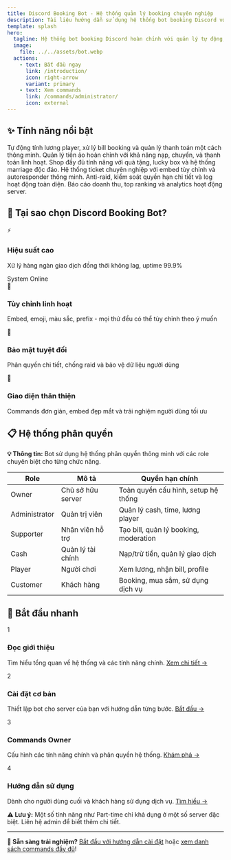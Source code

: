 ```yaml
---
title: Discord Booking Bot - Hệ thống quản lý booking chuyên nghiệp
description: Tài liệu hướng dẫn sử dụng hệ thống bot booking Discord với đầy đủ tính năng quản lý khách hàng, player, thanh toán và nhiều hơn nữa.
template: splash
hero:
  tagline: Hệ thống bot booking Discord hoàn chỉnh với quản lý tự động, thanh toán thông minh và trải nghiệm người dùng tuyệt vời!
  image:
    file: ../../assets/bot.webp
  actions:
    - text: Bắt đầu ngay
      link: /introduction/
      icon: right-arrow
      variant: primary
    - text: Xem commands
      link: /commands/administrator/
      icon: external
---
```



## ✨ Tính năng nổi bật

<CardGrid>
  <Card title="🎯 Quản lý tự động" icon="setting">
    Tự động tính lương player, xử lý bill booking và quản lý thanh toán một cách thông minh.
  </Card>
  <Card title="💰 Hệ thống Cash" icon="information">
    Quản lý tiền ảo hoàn chỉnh với khả năng nạp, chuyển, và thanh toán linh hoạt.
  </Card>
  <Card title="🛍️ Cửa hàng tích hợp" icon="open-book">
    Shop đầy đủ tính năng với quà tặng, lucky box và hệ thống marriage độc đáo.
  </Card>
  <Card title="🎫 Ticket & Support" icon="rocket">
    Hệ thống ticket chuyên nghiệp với embed tùy chỉnh và autoresponder thông minh.
  </Card>
  <Card title="🛡️ Bảo mật cao cấp" icon="approve-check">
    Anti-raid, kiểm soát quyền hạn chi tiết và log hoạt động toàn diện.
  </Card>
  <Card title="📊 Thống kê chi tiết" icon="bars">
    Báo cáo doanh thu, top ranking và analytics hoạt động server.
  </Card>
</CardGrid>

## 🚀 Tại sao chọn <span className="gradient-text">Discord Booking Bot</span>?

<div className="feature-grid">
  <div className="feature-card">
    <div className="icon-container">⚡</div>
    <h3>Hiệu suất cao</h3>
    <p>Xử lý hàng ngàn giao dịch đồng thời không lag, uptime 99.9%</p>
    <div className="status-indicator status-online">
      <span>System Online</span>
    </div>
  </div>
  
  <div className="feature-card">
    <div className="icon-container icon-container-secondary">🎨</div>
    <h3>Tùy chỉnh linh hoạt</h3>
    <p>Embed, emoji, màu sắc, prefix - mọi thứ đều có thể tùy chỉnh theo ý muốn</p>
  </div>
  
  <div className="feature-card">
    <div className="icon-container icon-container-warning">🔐</div>
    <h3>Bảo mật tuyệt đối</h3>
    <p>Phân quyền chi tiết, chống raid và bảo vệ dữ liệu người dùng</p>
  </div>
  
  <div className="feature-card">
    <div className="icon-container">📱</div>
    <h3>Giao diện thân thiện</h3>
    <p>Commands đơn giản, embed đẹp mắt và trải nghiệm người dùng tối ưu</p>
  </div>
</div>

## 📋 Hệ thống phân quyền

<div className="callout callout-info">
  <strong>💡 Thông tin:</strong> Bot sử dụng hệ thống phân quyền thông minh với các role chuyên biệt cho từng chức năng.
</div>

<div className="table-wrapper">
  <table className="permission-table">
    <thead>
      <tr>
        <th>Role</th>
        <th>Mô tả</th>
        <th>Quyền hạn chính</th>
      </tr>
    </thead>
    <tbody>
      <tr>
        <td data-label="Role"><span className="badge badge-owner">Owner</span></td>
        <td data-label="Mô tả">Chủ sở hữu server</td>
        <td data-label="Quyền hạn chính">Toàn quyền cấu hình, setup hệ thống</td>
      </tr>
      <tr>
        <td data-label="Role"><span className="badge badge-admin">Administrator</span></td>
        <td data-label="Mô tả">Quản trị viên</td>
        <td data-label="Quyền hạn chính">Quản lý cash, time, lương player</td>
      </tr>
      <tr>
        <td data-label="Role"><span className="badge badge-supporter">Supporter</span></td>
        <td data-label="Mô tả">Nhân viên hỗ trợ</td>
        <td data-label="Quyền hạn chính">Tạo bill, quản lý booking, moderation</td>
      </tr>
      <tr>
        <td data-label="Role"><span className="badge badge-cash">Cash</span></td>
        <td data-label="Mô tả">Quản lý tài chính</td>
        <td data-label="Quyền hạn chính">Nạp/trừ tiền, quản lý giao dịch</td>
      </tr>
      <tr>
        <td data-label="Role"><span className="badge badge-player">Player</span></td>
        <td data-label="Mô tả">Người chơi</td>
        <td data-label="Quyền hạn chính">Xem lương, nhận bill, profile</td>
      </tr>
      <tr>
        <td data-label="Role"><span className="badge badge-customer">Customer</span></td>
        <td data-label="Mô tả">Khách hàng</td>
        <td data-label="Quyền hạn chính">Booking, mua sắm, sử dụng dịch vụ</td>
      </tr>
    </tbody>
  </table>
</div>

## 🎯 Bắt đầu nhanh

<div className="steps">
  <div className="step">
    <div className="step-number">1</div>
    <div className="step-content">
      <h3>Đọc giới thiệu</h3>
      <p>Tìm hiểu tổng quan về hệ thống và các tính năng chính. <a href="/introduction/">Xem chi tiết →</a></p>
    </div>
  </div>
  
  <div className="step">
    <div className="step-number">2</div>
    <div className="step-content">
      <h3>Cài đặt cơ bản</h3>
      <p>Thiết lập bot cho server của bạn với hướng dẫn từng bước. <a href="/basic-setup/">Bắt đầu →</a></p>
    </div>
  </div>
  
  <div className="step">
    <div className="step-number">3</div>
    <div className="step-content">
      <h3>Commands Owner</h3>
      <p>Cấu hình các tính năng chính và phân quyền hệ thống. <a href="/commands/owner/">Khám phá →</a></p>
    </div>
  </div>
  
  <div className="step">
    <div className="step-number">4</div>
    <div className="step-content">
      <h3>Hướng dẫn sử dụng</h3>
      <p>Dành cho người dùng cuối và khách hàng sử dụng dịch vụ. <a href="/user/customer/">Tìm hiểu →</a></p>
    </div>
  </div>
</div>

<div className="callout callout-warning">
  <strong>⚠️ Lưu ý:</strong> Một số tính năng như Part-time chỉ khả dụng ở một số server đặc biệt. Liên hệ admin để biết thêm chi tiết.
</div>

---

**🌟 Sẵn sàng trải nghiệm?** [Bắt đầu với hướng dẫn cài đặt](/introduction/) hoặc [xem danh sách commands đầy đủ](/commands/administrator/)!
